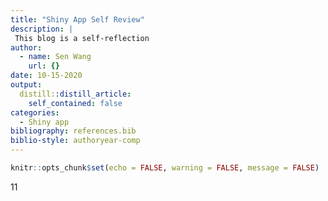 ```yaml
---
title: "Shiny App Self Review"
description: |
 This blog is a self-reflection
author:
  - name: Sen Wang 
    url: {}
date: 10-15-2020
output:
  distill::distill_article:
    self_contained: false
categories:
  - Shiny app
bibliography: references.bib
biblio-style: authoryear-comp
---
```


```r
knitr::opts_chunk$set(echo = FALSE, warning = FALSE, message = FALSE)
```

11
